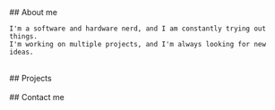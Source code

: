 
<div class="card">
    ## About me

    I'm a software and hardware nerd, and I am constantly trying out things.
    I'm working on multiple projects, and I'm always looking for new ideas.

</div>
<br />
<div class="card">
    ## Projects
    <br />
    <ProjectViewer projects={[
        {
            title: "IkeaStock",
            description: "A simple web stock checker for Ikea products with real time information.",
            link: "https://ikeastock.app",
            badges: ["TypeScript", "Next.js", "API"]
        },
        {
            title: "Otter-Bots",
            description: "A collection of bots for Discord",
            link: "https://otter-bots.xyz",
            badges: ["TypeScript", "Discord.js", "Sapphire.js"]
        },
        {
            title: "Ebay-wrapper",
            description: "A simple wrapper for the Ebay API",
            link: "https://ebay-wrapper.js.org",
            badges: ["TypeScript", "Node.js", "Solid.js"]
        } 
    ]}/>
</div>
<br />
<div class="card">
    ## Contact me
    <br />
    <div class="card sunken">
    </div>
</div>
